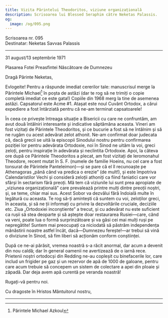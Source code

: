 ```yaml
---
title: Vizita Părintelui Theodoritos, viziune organizațională
description: Scrisoarea lui Blessed Seraphim către Neketas Palassis.
og:
  image: /og/095.png
---
```


<div style={{textAlign:'right', fontFamily:'monospace'}}>Scrisoarea nr. 095</div>
<div style={{textAlign:'left', fontFamily:'monospace'}}>Destinatar: Neketas Savvas Palassis</div>

---

31 august/13 septembrie 1971

Plasarea Fotei Preasfintei Născătoare de Dumnezeu

Dragă Părinte Neketas,

Evlogeite! Pentru a răspunde imediat cererilor tale: manuscrisul merge la Părintele Michael[^1] în poșta de astăzi (dar te rog să ne trimiți o copie completă imediat ce este gata!) Copiile din 1968 merg la tine de asemenea astăzi. Capsatorul este Acme #1. Atașat este noul Cuvânt Ortodox, a cărui expediere a fost întârziată pentru că ne-am terminat capsatoarele!

În ceea ce privește întreaga situație a Bisericii cu care ne confruntăm, am avut două întâlniri interesante și indicative săptămâna aceasta. Vineri am fost vizitați de Părintele Theodoritos, și ce bucurie a fost să ne întâlnim și să ne rugăm cu acest adevărat zelot athonit. Ne-am confirmat doar judecata că, dacă grecii se uită la episcopii Sinodului nostru pentru confirmarea poziției lor pentru adevărata Ortodoxie, noi în Sinod ne uităm la voi, greci zeloți, pentru inspirație în adevărata și neclintita Ortodoxie. Apoi, la câteva ore după ce Părintele Theodoritos a plecat, am fost vizitați de Ieromonahul Theodore, recent mutat în S. F. (numele de familie Hoeins, nu cel care a fost tonsurat de Părintele Panteleimon)—și se pare că el îl recunoaște pe Athenagoras „până când va predica o erezie” (de mult!), și este împotriva Calendaristilor Vechi și consideră zeloții athoniți ca fiind faniatici care vor sfârși în sectarism fără preoți. Mă tem că viziunile lui sunt prea apropiate de „viziunea organizațională” care prevalează printre mulți dintre preoții noștri, și, se teme, chiar mai sus. Acest Sobor va dezvălui fără îndoială multe în legătură cu aceasta. Te rog să-ți amintești că suntem cu voi, zeloților greci, în aceasta, și să ne ții informați cu privire la dezvoltările cruciale, deciziile etc. Ziua „Ortodoxiei inconștiente” a trecut, și cu adevărat nu este suficient ca rușii să stea deoparte și să aștepte doar restaurarea Rusiei—care, când va veni, poate lua o formă surprinzătoare și va găsi cei mai mulți ruși pe nepregătite! Suntem mai preocupați ca niciodată să păstrăm independența mănăstirii noastre astfel încât, dacă—Dumnezeu ferește!—ar trebui să vină o diviziune în Sinod, să fim liberi să acționăm conform conștiinței.

După ce ne-ai părăsit, vremea noastră s-a răcit anormal, dar acum a devenit din nou caldă; dar în general oamenii ne avertizează de o iarnă rece. Prietenii noștri ortodocși din Redding ne-au copleșit cu binefacerile lor, care includ un frigider pe gaz și un rezervor de apă de 1000 de galoane, pentru care acum trebuie să concepem un sistem de colectare a apei din ploaie și zăpadă. Dar deja avem apă curentă pe veranda noastră!

Rugați-vă pentru noi.

Cu dragoste în Hristos Mântuitorul nostru,

---

[^1]: Părintele Michael Azkoul
